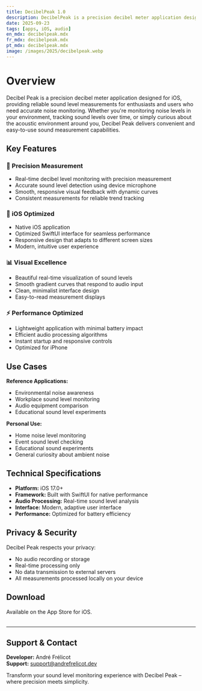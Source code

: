 ```yaml
---
title: DecibelPeak 1.0
description: DecibelPeak is a precision decibel meter application designed for iOS, providing reliable sound level measurements for enthusiasts and users who need accurate noise monitoring.
date: 2025-09-23
tags: [apps, iOS, audio]
en_mdx: decibelpeak.mdx
fr_mdx: decibelpeak.mdx
pt_mdx: decibelpeak.mdx
image: /images/2025/decibelpeak.webp
---
```


<ThemeImage
  lightSrc="/images/2025/decibelpeak.webp"
  darkSrc="/images/2025/decibelpeak.webp"
  alt="Decibel Peak App Screenshot"
  width={800}
  height={600}
  priority={true}
/>

# Overview

Decibel Peak is a precision decibel meter application designed for iOS, providing reliable sound level measurements for enthusiasts and users who need accurate noise monitoring. Whether you're monitoring noise levels in your environment, tracking sound levels over time, or simply curious about the acoustic environment around you, Decibel Peak delivers convenient and easy-to-use sound measurement capabilities.

## Key Features

### 🎯 Precision Measurement
- Real-time decibel level monitoring with precision measurement
- Accurate sound level detection using device microphone
- Smooth, responsive visual feedback with dynamic curves
- Consistent measurements for reliable trend tracking

### 📱 iOS Optimized
- Native iOS application
- Optimized SwiftUI interface for seamless performance
- Responsive design that adapts to different screen sizes
- Modern, intuitive user experience

### 📊 Visual Excellence
- Beautiful real-time visualization of sound levels
- Smooth gradient curves that respond to audio input
- Clean, minimalist interface design
- Easy-to-read measurement displays

### ⚡ Performance Optimized
- Lightweight application with minimal battery impact
- Efficient audio processing algorithms
- Instant startup and responsive controls
- Optimized for iPhone  

## Use Cases

**Reference Applications:**
- Environmental noise awareness  
- Workplace sound level monitoring  
- Audio equipment comparison  
- Educational sound level experiments  

**Personal Use:**
- Home noise level monitoring  
- Event sound level checking  
- Educational sound experiments  
- General curiosity about ambient noise  

## Technical Specifications

- **Platform:** iOS 17.0+  
- **Framework:** Built with SwiftUI for native performance  
- **Audio Processing:** Real-time sound level analysis  
- **Interface:** Modern, adaptive user interface  
- **Performance:** Optimized for battery efficiency  

## Privacy & Security

Decibel Peak respects your privacy:  
- No audio recording or storage  
- Real-time processing only  
- No data transmission to external servers  
- All measurements processed locally on your device  

## Download

Available on the App Store for iOS.  
<br />
<AppStoreLink href="https://apps.apple.com/app/decibelpeak/id6752702602" />

---

## Support & Contact
**Developer:** André Frélicot  
**Support:** support@andrefrelicot.dev  

Transform your sound level monitoring experience with Decibel Peak – where precision meets simplicity.
